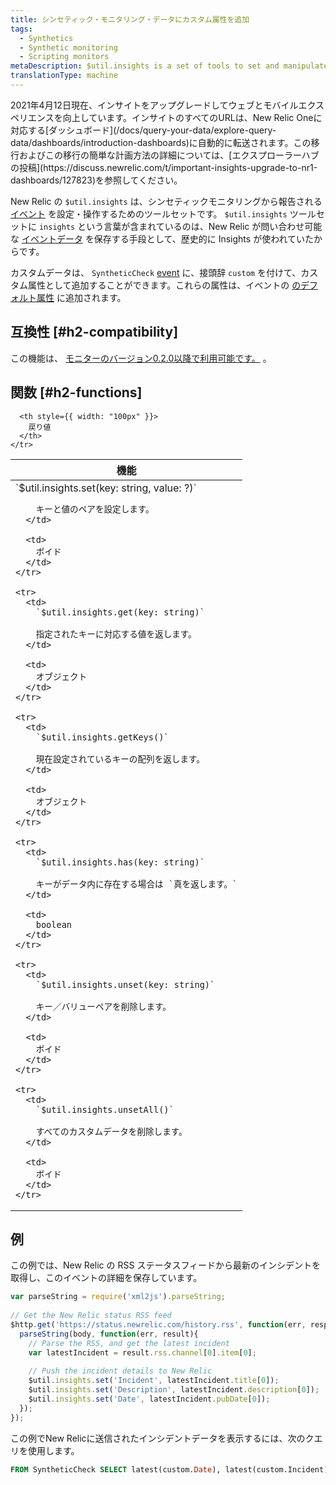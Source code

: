 ```yaml
---
title: シンセティック・モニタリング・データにカスタム属性を追加
tags:
  - Synthetics
  - Synthetic monitoring
  - Scripting monitors
metaDescription: $util.insights is a set of tools to set and manipulate synthetic event data in New Relic.
translationType: machine
---
```


<Callout variant="important">
  2021年4月12日現在、インサイトをアップグレードしてウェブとモバイルエクスペリエンスを向上しています。インサイトのすべてのURLは、New Relic Oneに対応する[ダッシュボード](/docs/query-your-data/explore-query-data/dashboards/introduction-dashboards)に自動的に転送されます。この移行およびこの移行の簡単な計画方法の詳細については、[エクスプローラーハブの投稿](https://discuss.newrelic.com/t/important-insights-upgrade-to-nr1-dashboards/127823)を参照してください。
</Callout>

New Relic の `$util.insights` は、シンセティックモニタリングから報告される [イベント](/docs/using-new-relic/data/understand-data/new-relic-data-types#event-data) を設定・操作するためのツールセットです。 `$util.insights` ツールセットに `insights` という言葉が含まれているのは、New Relic が問い合わせ可能な [イベントデータ](/docs/using-new-relic/data/understand-data/new-relic-data-types#event-data) を保存する手段として、歴史的に Insights が使われていたからです。

カスタムデータは、 `SyntheticCheck` [event](/docs/insights/use-insights-ui/getting-started/introduction-new-relic-insights#event-type) に、接頭辞 `custom` を付けて、カスタム属性として追加することができます。これらの属性は、イベントの [のデフォルト属性](/docs/insights/new-relic-insights/decorating-events/synthetics-default-attributes-insights#syntheticcheck-table) に追加されます。

## 互換性 [#h2-compatibility]

この機能は、 [モニターのバージョン0.2.0以降で利用可能です。](/docs/synthetics/new-relic-synthetics/scripting-monitors/scripted-monitor-runtime-environment) 。

## 関数 [#h2-functions]

<table>
  <thead>
    <tr>
      <th>
        機能
      </th>

      <th style={{ width: "100px" }}>
        戻り値
      </th>
    </tr>
  </thead>

  <tbody>
    <tr>
      <td>
        `$util.insights.set(key: string, value: ?)`

        キーと値のペアを設定します。
      </td>

      <td>
        ボイド
      </td>
    </tr>

    <tr>
      <td>
        `$util.insights.get(key: string)`

        指定されたキーに対応する値を返します。
      </td>

      <td>
        オブジェクト
      </td>
    </tr>

    <tr>
      <td>
        `$util.insights.getKeys()`

        現在設定されているキーの配列を返します。
      </td>

      <td>
        オブジェクト
      </td>
    </tr>

    <tr>
      <td>
        `$util.insights.has(key: string)`

        キーがデータ内に存在する場合は `真を返します。`
      </td>

      <td>
        boolean
      </td>
    </tr>

    <tr>
      <td>
        `$util.insights.unset(key: string)`

        キー／バリューペアを削除します。
      </td>

      <td>
        ボイド
      </td>
    </tr>

    <tr>
      <td>
        `$util.insights.unsetAll()`

        すべてのカスタムデータを削除します。
      </td>

      <td>
        ボイド
      </td>
    </tr>
  </tbody>
</table>

## 例

この例では、New Relic の RSS ステータスフィードから最新のインシデントを取得し、このイベントの詳細を保存しています。

```javascript
var parseString = require('xml2js').parseString;
 
// Get the New Relic status RSS feed
$http.get('https://status.newrelic.com/history.rss', function(err, response, body) {
  parseString(body, function(err, result){
    // Parse the RSS, and get the latest incident
    var latestIncident = result.rss.channel[0].item[0];
    
    // Push the incident details to New Relic 
    $util.insights.set('Incident', latestIncident.title[0]);
    $util.insights.set('Description', latestIncident.description[0]);
    $util.insights.set('Date', latestIncident.pubDate[0]);
  });
});
```

この例でNew Relicに送信されたインシデントデータを表示するには、次のクエリを使用します。

```sql
FROM SyntheticCheck SELECT latest(custom.Date), latest(custom.Incident), latest(custom.Description) WHERE monitorName = "Monitor Name Here"
```

